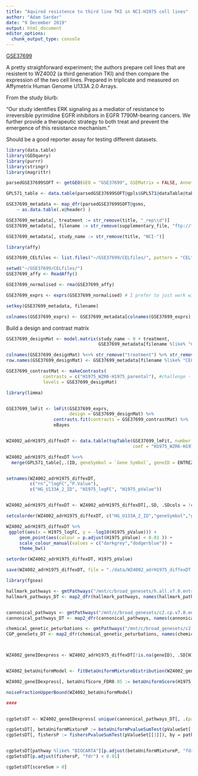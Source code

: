 ```yaml
---
title: "Aquired resistence to third line TKI in NCI-H1975 cell lines"
author: "Adam Sardar"
date: "9 December 2019"
output: html_document
editor_options: 
  chunk_output_type: console
---
```


[GSE37699](http://www.ncbi.nlm.nih.gov/geo/query/acc.cgi?acc=GSE37699)

A pretty straighforward experiment; the authors prepare cell lines that are resistent to WZ4002 (a third generation TKI) and then compare the expression of the two cell lines. Prepared in triplicate and measured on Affymetrix Human Genome U133A 2.0 Arrays.

From the study blurb:

"Our study identifies ERK signaling as a mediator of resistance to irreversible pyrimidine EGFR inhibitors in EGFR T790M-bearing cancers. We further provide a therapeutic strategy to both treat and prevent the emergence of this resistance mechanism."

Should be a good reporter assay for testing different datasets.

```r

library(data.table)
library(GEOquery)
library(purrr)
library(stringr)
library(magrittr)

parsedGSE37699SOFT <- getGEO(GEO = "GSE37699", GSEMatrix = FALSE, AnnotGPL = FALSE, getGPL = TRUE)

GPL571_table <- data.table(parsedGSE37699SOFT@gpls$GPL571@dataTable@table)

GSE37699_metadata <- map_dfr(parsedGSE37699SOFT@gsms,
    ~ as.data.table(.x@header) )

GSE37699_metadata[, treatment := str_remove(title, "_rep\\d")]
GSE37699_metadata[, filename := str_remove(supplementary_file, "ftp://ftp.ncbi.nlm.nih.gov/geo/samples/GSM925nnn/GSM\\d+/suppl/")]

GSE37699_metadata[, study_name := str_remove(title, "NCI-")]

```


```r
library(affy)

GSE37699_CELfiles <- list.files("~/GSE37699/CELfiles/", pattern = "CEL", full.names = TRUE)

setwd("~/GSE37699/CELfiles/")
GSE37699_affy <- ReadAffy()

GSE37699_normalised <- rma(GSE37699_affy)

GSE37699_exprs <- exprs(GSE37699_normalised) # I prefer to just work with matricies. It's really explicit and simple

setkey(GSE37699_metadata, filename)

colnames(GSE37699_exprs) <- GSE37699_metadata[colnames(GSE37699_exprs), study_name]

```

Build a design and contrast matrix

```r

GSE37699_designMat <- model.matrix(study_name ~ 0 + treatment,
                                   GSE37699_metadata[filename %like% "CEL"])

colnames(GSE37699_designMat) %<>% str_remove("treatment") %>% str_remove("NCI-")
row.names(GSE37699_designMat) <- GSE37699_metadata[filename %like% "CEL", study_name]

GSE37699_contrastMat <- makeContrasts(
              contrasts = c("H1975_WZR6-H1975_parental"), #challenge - control
              levels = GSE37699_designMat)

```


```r
library(limma)


GSE37699_lmFit <- lmFit(GSE37699_exprs,
                        design = GSE37699_designMat) %>%
                  contrasts.fit(contrasts = GSE37699_contrastMat) %>%
                  eBayes


WZ4002_adrH1975_diffexDT <- data.table(topTable(GSE37699_lmFit, number = Inf, adjust.method = "fdr",
                                                coef = "H1975_WZR6-H1975_parental"), keep.rownames = TRUE )

WZ4002_adrH1975_diffexDT %<>% 
  merge(GPL571_table[,.(ID, geneSymbol = `Gene Symbol`, geneID = ENTREZ_GENE_ID)], by.x = "rn", by.y = "ID")


setnames(WZ4002_adrH1975_diffexDT,
         c("rn","logFC","P.Value"),
         c("HG_U133A_2_ID", "H1975_logFC", "H1975_pValue"))


WZ4002_adrH1975_diffexDT <- WZ4002_adrH1975_diffexDT[,.SD, .SDcols = !c("AveExpr","t","B","adj.P.Val")]

setcolorder(WZ4002_adrH1975_diffexDT, c("HG_U133A_2_ID","geneSymbol","geneID"))

```



```r

WZ4002_adrH1975_diffexDT %>%
 ggplot(aes(x = H1975_logFC, y = -log10(H1975_pValue))) +
     geom_point(aes(colour = p.adjust(H1975_pValue) < 0.01 )) +
     scale_colour_manual(values = c("darkgrey","dodgerblue")) +
     theme_bw() 

setorder(WZ4002_adrH1975_diffexDT, H1975_pValue)

save(WZ4002_adrH1975_diffexDT, file = "./data/WZ4002_adrH1975_diffexDT.RData", compress = "xz")

```




```r

library(fgsea)

hallmark_pathways <- gmtPathways("/mnt/c/broad_genesets/h.all.v7.0.entrez.gmt")
hallmark_pathways_DT <- map2_dfr(hallmark_pathways, names(hallmark_pathways), ~ data.table(name = .y, geneID = .x))


cannonical_pathways <- gmtPathways("/mnt/c/broad_genesets/c2.cp.v7.0.entrez.gmt")
cannonical_pathways_DT <- map2_dfr(cannonical_pathways, names(cannonical_pathways), ~ data.table(name = .y, geneID = .x))

chemical_genetic_peturbations <- gmtPathways("/mnt/c/broad_genesets/c2.cgp.v7.0.entrez.gmt")
CGP_geneSets_DT <- map2_dfr(chemical_genetic_peturbations, names(chemical_genetic_peturbations), ~ data.table(name = .y, geneID = .x))



WZ4002_geneIDexpress <- WZ4002_adrH1975_diffexDT[!is.na(geneID), .SD[H1975_pValue == min(H1975_pValue, na.rm = T)][1] , by = geneID]


WZ4002_betaUniformModel <- fitBetaUniformMixtureDistribution(WZ4002_geneIDexpress$H1975_pValue, nStarts = 20)

WZ4002_geneIDexpress[, betaUnifScore_FDR0.05 := betaUniformScore(H1975_pValue, WZ4002_betaUniformModel, FDR = 0.05)]

noiseFractionUpperBound(WZ4002_betaUniformModel)

####


cgpSetsDT <- WZ4002_geneIDexpress[ unique(cannonical_pathways_DT[, .(pathway = name, geneID)]), , on = "geneID"][!is.na(H1975_pValue),.(pValueSet = list(H1975_pValue), geneSet = list(geneSymbol), scoreSum = sum(betaUnifScore_FDR0.05)), by = pathway]

cgpSetsDT[, betaUniformMixtureP := betaUniformPvalueSumTest(pValueSet[[1]], WZ4002_betaUniformModel), by = pathway]
cgpSetsDT[, fishersP := fishersPvalueSumTest(pValueSet[[1]]), by = pathway]


cgpSetsDT[pathway %like% "BIOCARTA"][p.adjust(betaUniformMixtureP, "fdr") < 0.01] 
cgpSetsDT[p.adjust(fishersP, "fdr") < 0.01]

cgpSetsDT[scoreSum > 0]



```


